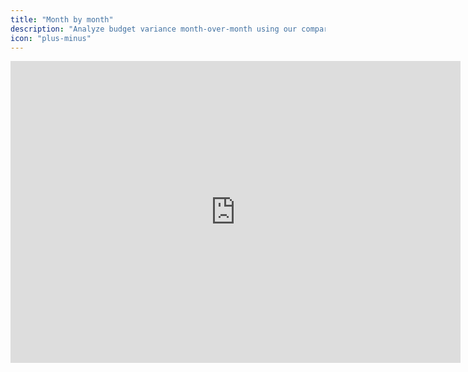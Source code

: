 ```yaml
---
title: "Month by month"
description: "Analyze budget variance month-over-month using our compare and follow-up features."
icon: "plus-minus"
---
```


<iframe width="720" height="483" src="https://www.loom.com/embed/fdb9da2aeaa24bbba2bdc2c446ec84ae?sid=3c3afd99-ac9f-49de-8cf5-ef1bad263654" frameborder="0" webkitallowfullscreen mozallowfullscreen allowfullscreen />

## Overview

Comparing actual results with budgeted figures is a crucial component of the month-end closing process. Besides the traditional [three-column view](/documentation/variance-analysis/three-column-report), Francis also offers a detailed month-by-month comparison of actuals versus budgets. This feature specifically addresses ad-hoc queries related to variances, enabling users to use [transactions drill-down](/documentation/variance-analysis/transactions-drill-down) to better understand variances.

## Basics

### Updating last close

After completing the month-end closing process, update the *last close* setting to indicate your accounting system's most recently closed month. This tells Francis which months' actuals must be overlaid on your budget for comparison purposes.

<Tip>
  To compare actuals against the budget, set the *last close* to a date that is later than the Forecast Start. Essentially, your budget needs to start before the most recently closed month in your accounting system. Otherwise, there will be no budget to compare your actuals against.
</Tip>

### Follow-up on actuals

After updating the *last close*, you can overlay actuals onto your model by activating the *Follow-up* feature, accessible from the top bar in your *Model* view. You can switch between the follow-up view and the regular model view to compare your budget and actuals.

<Tip>
  Toggling the follow-up view will not initiate a re-computation of your rolling forecast with updated actuals. This view is temporary and only *overlays* actuals onto your model. You'll need to update the *forecast start* to forecast based on recent actuals. For more information, please refer to our documentation on date settings.
</Tip>

### Compare against budget

In addition to the follow-up view, Francis supports a *Compare* feature, which presents a month-over-month analysis showing the specific variances from your budget. By enabling *Compare*, you can view discrepancies within your model, enabling you to quickly identify and evaluate differences between actuals and budget.